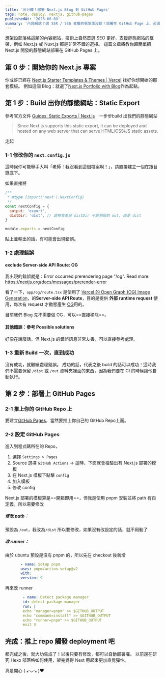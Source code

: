 ```yaml
---
title: '三分鐘！部署 Next.js Blog 到 GitHub Pages'
tags: note, deploy, nextjs, github-pages
publishedAt: '2025-06-08'
summary: '內容網站？選 SSR / SSG 支援的框架準沒錯！部署在 GitHub Page 上，必須是靜態網站。這篇文章將教你超簡單把 Next.js 開發的靜態網站部署在 GitHub Pages 上。'
---
```


想架設部落格這類的內容網站，技術上自然首選 SEO 更好、支援靜態網站的框架，例如 Next.js 或 Nuxt.js 都是非常不錯的選擇。
這篇文章將教你超簡單把 Next.js 開發的靜態網站部署在 GitHub Pages 上。

## 第 0 步：開始你的 Next.js 專案
你或許已經在 [Next.js Starter Templates & Themes | Vercel](https://vercel.com/templates/next.js) 找好你想開始的那套模板。
例如這個 Blog：就選了[Next.js Portfolio with Blog](https://vercel.com/templates/portfolio/nextjs-portfolio)作為起點。

## 第 1 步：Build 出你的靜態網站：Static Export

參考官方文件 [Guides: Static Exports | Next.js](https://nextjs.org/docs/pages/guides/static-exports)　一步步build 出我們的靜態網站

> Since Next.js supports this static export, it can be deployed and hosted on any web server that can serve HTML/CSS/JS static assets.

走起

### 1-1 修改你的 `next.config.js`
這時候你可能舉手大叫「老師！我沒看到這個檔案啊！」，請直接建立一個在跟目錄底下。

如果直接將
```js
/**
 * @type {import('next').NextConfig}
 */
const nextConfig = {
  output: 'export',
  distDir: 'dist', // 這裡我希望 distDir 不是預設的 out, 而是 dist
}

module.exports = nextConfig
```
貼上並輸出的話，有可能會出現錯誤。

### 1-2 處理錯誤

#### exclude Server-side API Route: OG
我出現的錯誤就是：Error occurred prerendering page "/og". Read more: https://nextjs.org/docs/messages/prerender-error

看了一下，`app/og/route.tsx` 是使用了 [Vercel 的 Open Graph (OG) Image Generation](https://vercel.com/docs/og-image-generation)，的**Server-side API Route**，目的是提供 **外部 runtime request** 使用，每次有 request 才動態產生 [OG](https://ogp.me/)用的。

目前我們 Blog 先不需要做 OG，可以==直接移除==。

#### 其他錯誤：參考 Possible solutions
好像在說廢話。但 Next.js 的錯誤訊息非常友善，可以直接參考處理。

### 1-3 重新 Build 一次，直到成功
沒有成功，就繼續處理錯誤。
成功的話，代表之後 build 的話可以成功！這時我們不需要保留 `/dist` 或 `/out` 資料夾裡面的東西，因為我們要在 CI 的時候讓他自動執行。

## 第 2 步：部署上 GitHub Pages

### 2-1 推上你的 GitHub Repo 上
要建立[GitHub Pages](https://pages.github.com/)，當然要推上你自己的 GitHub Repo上面。

### 2-2 設定 GitHub Pages
進入到程式碼所在的 Repo，
1. 選擇 `Settings > Pages`
2. Source 選擇 `GitHub Actions` -> 這時，下面就會檢驗出有 Next.js 部署的模板
3. 在 Next.js 模板下點擊 `config` 
4. 加入模板
5. 修改 config

Next.js 部署的模板算是==開箱即用==，但我是使用 pnpm 安裝並將 path 有自定義，所以需要修改
##### 修改 path：
預設為 `/out`，我改為`/dist` 所以要修改，如果沒有改設定的話，就不用動了
##### 改 runner：
由於 ubuntu 預設是沒有 pnpm 的，所以先在 checkout 後新增
 ```yml
		- name: Setup pnpm
		uses: pnpm/action-setup@v2
		with:
		version: 9
```
 再來改 runner
```yml
		- name: Detect package manager
		id: detect-package-manager
		run: |
		echo "manager=pnpm" >> $GITHUB_OUTPUT
		echo "command=install" >> $GITHUB_OUTPUT
		echo "runner=pnpm" >> $GITHUB_OUTPUT
		exit 0
```

## 完成：推上 repo 觸發 deployment 吧
都完成之後，就大功告成了！以後只要有修改，都可以自動部署囉。
以前還在研究 Hexo 部落格如何使用，架完覺得 Next 用起來更加直覺彈性。

真是開心 ( ⁎ᵕᴗᵕ⁎ )❤︎